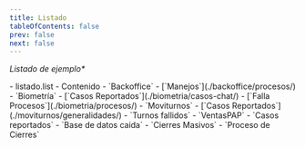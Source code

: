 ```yaml
---
title: Listado
tableOfContents: false 
prev: false
next: false
---
```



_Listado de ejemplo*_

<FileTree>
- listado.list 
- Contenido
  - `Backoffice`
    - [`Manejos`](./backoffice/procesos/)
  - `Biometría`
    - [`Casos Reportados`](./biometria/casos-chat/) 
    - [`Falla Procesos`](./biometria/procesos/)
  - `Moviturnos`
    - [`Casos Reportados`](./moviturnos/generalidades/)
    - `Turnos fallidos`
  - `VentasPAP`
    - `Casos reportados`
    - `Base de datos caida`
  - `Cierres Masivos`
    - `Proceso de Cierres`

</FileTree>
  
 